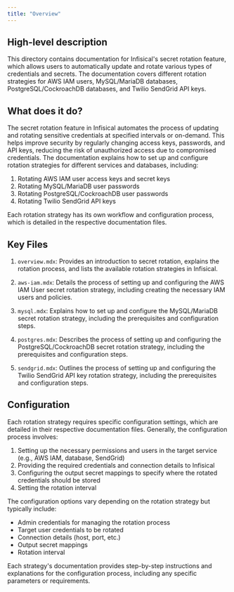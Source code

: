 ```yaml
---
title: "Overview"
---
```


## High-level description

This directory contains documentation for Infisical's secret rotation feature, which allows users to automatically update and rotate various types of credentials and secrets. The documentation covers different rotation strategies for AWS IAM users, MySQL/MariaDB databases, PostgreSQL/CockroachDB databases, and Twilio SendGrid API keys.

## What does it do?

The secret rotation feature in Infisical automates the process of updating and rotating sensitive credentials at specified intervals or on-demand. This helps improve security by regularly changing access keys, passwords, and API keys, reducing the risk of unauthorized access due to compromised credentials. The documentation explains how to set up and configure rotation strategies for different services and databases, including:

1. Rotating AWS IAM user access keys and secret keys
2. Rotating MySQL/MariaDB user passwords
3. Rotating PostgreSQL/CockroachDB user passwords
4. Rotating Twilio SendGrid API keys

Each rotation strategy has its own workflow and configuration process, which is detailed in the respective documentation files.

## Key Files

1. `overview.mdx`: Provides an introduction to secret rotation, explains the rotation process, and lists the available rotation strategies in Infisical.

2. `aws-iam.mdx`: Details the process of setting up and configuring the AWS IAM User secret rotation strategy, including creating the necessary IAM users and policies.

3. `mysql.mdx`: Explains how to set up and configure the MySQL/MariaDB secret rotation strategy, including the prerequisites and configuration steps.

4. `postgres.mdx`: Describes the process of setting up and configuring the PostgreSQL/CockroachDB secret rotation strategy, including the prerequisites and configuration steps.

5. `sendgrid.mdx`: Outlines the process of setting up and configuring the Twilio SendGrid API key rotation strategy, including the prerequisites and configuration steps.

## Configuration

Each rotation strategy requires specific configuration settings, which are detailed in their respective documentation files. Generally, the configuration process involves:

1. Setting up the necessary permissions and users in the target service (e.g., AWS IAM, database, SendGrid)
2. Providing the required credentials and connection details to Infisical
3. Configuring the output secret mappings to specify where the rotated credentials should be stored
4. Setting the rotation interval

The configuration options vary depending on the rotation strategy but typically include:

- Admin credentials for managing the rotation process
- Target user credentials to be rotated
- Connection details (host, port, etc.)
- Output secret mappings
- Rotation interval

Each strategy's documentation provides step-by-step instructions and explanations for the configuration process, including any specific parameters or requirements.